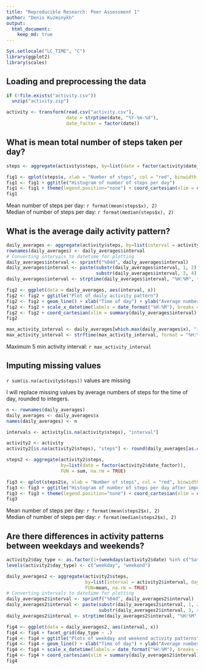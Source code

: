 ```yaml
---
title: "Reproducible Research: Peer Assessment 1"
author: "Denis Kuzminykh"
output: 
  html_document:
    keep_md: true
---
```

```r
Sys.setlocale("LC_TIME", "C")
library(ggplot2)
library(scales)
```

## Loading and preprocessing the data
```r
if (!file.exists("activity.csv"))
  unzip("activity.zip")

activity <- transform(read.csv("activity.csv"), 
                      date = strptime(date, "%Y-%m-%d"), 
                      date_factor = factor(date))
```

## What is mean total number of steps taken per day?

```r
steps <- aggregate(activity$steps, by=list(date = factor(activity$date_factor)), sum, na.rm = TRUE)

fig1 <- qplot(steps$x, xlab = "Number of steps", col = "red", binwidth = 2000)
fig1 <- fig1 + ggtitle("Histogram of number of steps per day")
fig1 <- fig1 + theme(legend.position="none") + coord_cartesian(xlim = c(0, 22000))
fig1
```

Mean number of steps per day: `r format(mean(steps$x), 2)`  
Median of number of steps per day: `r format(median(steps$x), 2)`

## What is the average daily activity pattern?
```r
daily_averages <- aggregate(activity$steps, by=list(interval = activity$interval), FUN=mean, na.rm = TRUE)
rownames(daily_averages) <- daily_averages$interval
# Converting intervals to datetime for plotting
daily_averages$interval <- sprintf("%04d", daily_averages$interval)
daily_averages$interval <- paste(substr(daily_averages$interval, 1, 2), 
                                 substr(daily_averages$interval, 3, 4), sep = ":")
daily_averages$interval <- strptime(daily_averages$interval, "%H:%M", tz = "UTC")

fig2 <- ggplot(data = daily_averages, aes(interval, x))
fig2 <- fig2 + ggtitle("Plot of daily activity pattern")
fig2 <- fig2 + geom_line() + xlab("Time of day") + ylab("Average number of steps in 5 min interval")
fig2 <- fig2 + scale_x_datetime(labels = date_format("%H:%M"), breaks = "2 hours")
fig2 <- fig2 + coord_cartesian(xlim = summary(daily_averages$interval)[c("Min.", "Max.")])
fig2

max_activity_interval <- daily_averages[which.max(daily_averages$x), "interval"]
max_activity_interval <- strftime(max_activity_interval, format = "%H:%M")
```

Maximum 5 min activity interval: `r max_activity_interval`

## Imputing missing values

`r sum(is.na(activity$steps))` values are missing

I will replace missing values by average numbers of steps for the time of day, rounded to integers.
```r
n <- rownames(daily_averages)
daily_averages <- daily_averages$x
names(daily_averages) <- n

intervals <- activity[is.na(activity$steps), "interval"]

activity2 <- activity
activity2[is.na(activity2$steps), "steps"] <- round(daily_averages[as.character(intervals)])

steps2 <- aggregate(activity2$steps, 
                    by=list(date = factor(activity2$date_factor)), 
                    FUN = sum, na.rm = TRUE)

fig3 <- qplot(steps2$x, xlab = "Number of steps", col = "red", binwidth = 2000)
fig3 <- fig3 + ggtitle("Histogram of number of steps per day after imputing missing values")
fig3 <- fig3 + theme(legend.position="none") + coord_cartesian(xlim = c(0, 22000))
fig3
```

Mean number of steps per day: `r format(mean(steps2$x), 2)`  
Median of number of steps per day: `r format(median(steps2$x), 2)`

## Are there differences in activity patterns between weekdays and weekends?

```r
activity2$day_type <- as.factor(1+(weekdays(activity2$date) %in% c("Saturday", "Sunday")))
levels(activity2$day_type) <- c("weekday", "weekend")

daily_averages2 <- aggregate(activity2$steps, 
                             by=list(interval = activity2$interval, day_type = activity2$day_type), 
                             FUN=mean, na.rm = TRUE)
# Converting intervals to datetime for plotting
daily_averages2$interval <- sprintf("%04d", daily_averages2$interval)
daily_averages2$interval <- paste(substr(daily_averages2$interval, 1, 2), 
                                  substr(daily_averages2$interval, 3, 4), sep = ":")
daily_averages2$interval <- strptime(daily_averages2$interval, "%H:%M", tz = "UTC")

fig4 <- ggplot(data = daily_averages2, aes(interval, x))
fig4 <- fig4 + facet_grid(day_type ~ .)
fig4 <- fig4 + ggtitle("Plots of weekday and weekend activity patterns")
fig4 <- fig4 + geom_line() + xlab("Time of day") + ylab("Average number of steps in 5 min interval")
fig4 <- fig4 + scale_x_datetime(labels = date_format("%H:%M"), breaks = "2 hours")
fig4 <- fig4 + coord_cartesian(xlim = summary(daily_averages2$interval)[c("Min.", "Max.")])
fig4
```